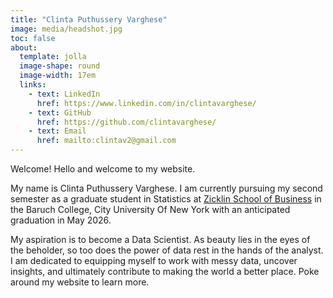 ```yaml
---
title: "Clinta Puthussery Varghese"
image: media/headshot.jpg
toc: false
about: 
  template: jolla
  image-shape: round
  image-width: 17em
  links:
    - text: LinkedIn
      href: https://www.linkedin.com/in/clintavarghese/
    - text: GitHub
      href: https://github.com/clintavarghese/
    - text: Email
      href: mailto:clintav2@gmail.com
---
```

        
Welcome!
Hello and welcome to my website.

My name is Clinta Puthussery Varghese.
I am currently pursuing my second semester as a graduate student in Statistics at [Zicklin School of Business](https://zicklin.baruch.cuny.edu/) in the Baruch College, City University Of New York with an anticipated graduation in May 2026.

My aspiration is to become a Data Scientist. As beauty lies in the eyes of the beholder, so too does the power of data rest in the hands of the analyst. I am dedicated to equipping myself to work with messy data, uncover insights, and ultimately contribute to making the world a better place.
Poke around my website to learn more.

